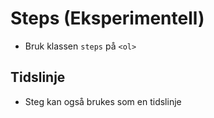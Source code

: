 
<Meta of={stories} />

# Steps (Eksperimentell)
- Bruk klassen `steps` på `<ol>`
<Canvas of={stories.Default} />

## Tidslinje
- Steg kan også brukes som en tidslinje
<Canvas of={stories.Timeline} />

<CssVariables component="steps" />